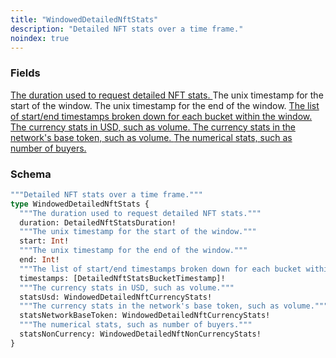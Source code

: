 ```yaml
---
title: "WindowedDetailedNftStats"
description: "Detailed NFT stats over a time frame."
noindex: true
---
```


### Fields

<a href="/api-reference/types/detailednftstatsduration">
  <ResponseField name="duration" type="DetailedNftStatsDuration!" required>
    The duration used to request detailed NFT stats.
  </ResponseField>
</a>

<ResponseField name="start" type="Int!" required>
  The unix timestamp for the start of the window.
</ResponseField>

<ResponseField name="end" type="Int!" required>
  The unix timestamp for the end of the window.
</ResponseField>

<a href="/api-reference/types/detailednftstatsbuckettimestamp">
  <ResponseField name="timestamps" type="[DetailedNftStatsBucketTimestamp]!" required>
    The list of start/end timestamps broken down for each bucket within the window.
  </ResponseField>
</a>

<a href="/api-reference/types/windoweddetailednftcurrencystats">
  <ResponseField name="statsUsd" type="WindowedDetailedNftCurrencyStats!" required>
    The currency stats in USD, such as volume.
  </ResponseField>
</a>

<a href="/api-reference/types/windoweddetailednftcurrencystats">
  <ResponseField name="statsNetworkBaseToken" type="WindowedDetailedNftCurrencyStats!" required>
    The currency stats in the network's base token, such as volume.
  </ResponseField>
</a>

<a href="/api-reference/types/windoweddetailednftnoncurrencystats">
  <ResponseField name="statsNonCurrency" type="WindowedDetailedNftNonCurrencyStats!" required>
    The numerical stats, such as number of buyers.
  </ResponseField>
</a>

### Schema


```graphql 
"""Detailed NFT stats over a time frame."""
type WindowedDetailedNftStats {
  """The duration used to request detailed NFT stats."""
  duration: DetailedNftStatsDuration!
  """The unix timestamp for the start of the window."""
  start: Int!
  """The unix timestamp for the end of the window."""
  end: Int!
  """The list of start/end timestamps broken down for each bucket within the window."""
  timestamps: [DetailedNftStatsBucketTimestamp]!
  """The currency stats in USD, such as volume."""
  statsUsd: WindowedDetailedNftCurrencyStats!
  """The currency stats in the network's base token, such as volume."""
  statsNetworkBaseToken: WindowedDetailedNftCurrencyStats!
  """The numerical stats, such as number of buyers."""
  statsNonCurrency: WindowedDetailedNftNonCurrencyStats!
}
```
